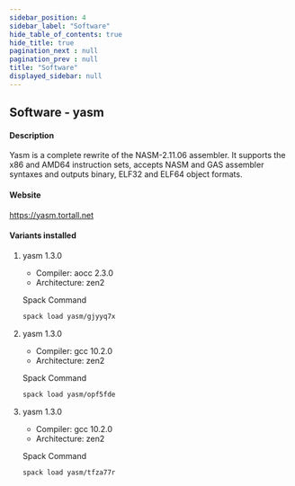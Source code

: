 ```yaml
---
sidebar_position: 4
sidebar_label: "Software"
hide_table_of_contents: true
hide_title: true
pagination_next : null
pagination_prev : null
title: "Software"
displayed_sidebar: null
---
```


## Software - yasm


#### Description
Yasm is a complete rewrite of the NASM-2.11.06 assembler. It supports the x86 and AMD64 instruction sets, accepts NASM and GAS assembler syntaxes and outputs binary, ELF32 and ELF64 object formats.

#### Website
https://yasm.tortall.net

#### Variants installed

1. yasm 1.3.0

    - Compiler: aocc 2.3.0
    - Architecture: zen2

    Spack Command
    ```bash
    spack load yasm/gjyyq7x
    ```

2. yasm 1.3.0

    - Compiler: gcc 10.2.0
    - Architecture: zen2

    Spack Command
    ```bash
    spack load yasm/opf5fde
    ```

3. yasm 1.3.0

    - Compiler: gcc 10.2.0
    - Architecture: zen2

    Spack Command
    ```bash
    spack load yasm/tfza77r
    ```
